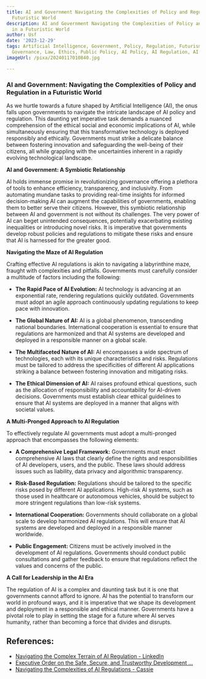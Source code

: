 ```yaml
---
title: AI and Government Navigating the Complexities of Policy and Regulation in a
  Futuristic World
description: AI and Government Navigating the Complexities of Policy and Regulation
  in a Futuristic World
author: Usf
date: '2023-12-29'
tags: Artificial Intelligence, Government, Policy, Regulation, Futurism, Technology,
  Governance, Law, Ethics, Public Policy, AI Policy, AI Regulation, AI Governance
imageUrl: /pixa/20240117010840.jpg

---
```

###  AI and  Government: Navigating the Complexities of Policy and Regulation in a Futuristic World

As we hurtle towards a future shaped by Artificial  Intelligence (AI), the onus  falls upon governments to navigate the intricate landscape of AI policy and regulation. This daunting yet imperative task demands a nuanced comprehension of  the ethical social and economic implications of AI, while simultaneously ensuring that this transformative technology is deployed responsibly and ethically. Governments must strike a delicate balance between fostering innovation and safeguarding the well-being of their citizens, all while grappling with the uncertainties inherent in a rapidly evolving technological landscape.

**AI and Government: A Symbiotic  Relationship**

AI holds immense promise in revolutionizing governance offering a plethora of tools to  enhance efficiency,  transparency, and inclusivity. From  automating mundane tasks to providing real-time  insights for informed decision-making AI can augment the capabilities of governments, enabling them to better serve  their  citizens. However, this  symbiotic relationship between  AI and government is not without its challenges. The very power of AI can  beget unintended consequences, potentially exacerbating existing inequalities or introducing novel risks. It is imperative that governments develop robust policies and regulations  to mitigate these risks and ensure that AI is harnessed for  the greater good.

**Navigating the Maze  of AI Regulation**

Crafting effective AI regulations is akin to navigating a labyrinthine maze, fraught with complexities and pitfalls. Governments must  carefully consider a multitude  of factors including the following:

* **The Rapid Pace of AI Evolution:** AI technology is advancing at an exponential rate, rendering regulations quickly outdated. Governments must adopt an agile approach  continuously updating regulations to keep pace with innovation.

* **The Global Nature of AI:** AI is  a global phenomenon,  transcending national  boundaries. International cooperation is essential to ensure that regulations are harmonized and that AI systems  are developed and deployed in a responsible  manner on a global scale.

* **The  Multifaceted Nature of AI:** AI  encompasses a wide spectrum of technologies, each with its unique characteristics and risks. Regulations must  be tailored to  address the specificities of different AI applications striking a balance between  fostering innovation and mitigating risks.

* **The  Ethical Dimension of AI:** AI raises profound ethical questions, such as  the allocation of responsibility and accountability  for AI-driven decisions. Governments must establish  clear ethical guidelines to ensure  that AI systems are deployed in a manner that aligns with societal values.

**A Multi-Pronged Approach to AI Regulation**

To effectively regulate AI governments must  adopt a multi-pronged approach that encompasses the  following elements:

* **A Comprehensive Legal Framework:** Governments must enact  comprehensive AI laws that clearly define  the rights and responsibilities  of  AI developers, users, and  the public. These  laws should address issues such as liability, data privacy and algorithmic  transparency.

* **Risk-Based Regulation:** Regulations should be tailored to the specific  risks posed by different AI applications. High-risk AI systems, such  as those used in healthcare  or autonomous vehicles, should be  subject  to more stringent regulations than low-risk systems.

* **International Cooperation:** Governments should collaborate on a global scale to develop harmonized AI regulations. This will ensure that AI systems  are developed and deployed in a responsible manner worldwide.

* **Public Engagement:** Citizens must be actively involved in the development  of AI regulations. Governments should conduct public consultations and gather feedback to ensure that regulations reflect the values and concerns of the public.

**A Call for Leadership  in the AI Era**

The regulation  of AI is  a complex and daunting task but it is one that governments cannot afford to ignore. AI has the potential to transform our world in profound ways, and it  is imperative that we shape its development and deployment in a responsible and  ethical  manner. Governments have a pivotal role to play in setting the stage for a future where  AI serves humanity, rather than becoming a  force that  divides and disrupts.

## References:
- [Navigating the Complex Terrain of AI Regulation - LinkedIn](https://www.linkedin.com/pulse/navigating-complex-terrain-ai-regulation-tejpreet-singh)
- [Executive Order on the Safe, Secure, and Trustworthy Development ...](https://www.whitehouse.gov/briefing-room/presidential-actions/2023/10/30/executive-order-on-the-safe-secure-and-trustworthy-development-and-use-of-artificial-intelligence/)
- [Navigating the Complexities of AI Regulations - Cassie](https://trustcassie.com/resources/blog/navigating-the-complexities-of-ai-regulations/)
